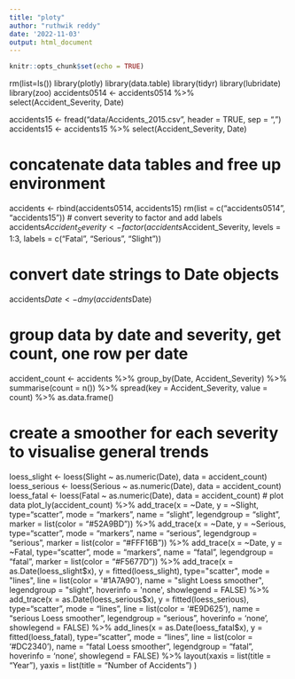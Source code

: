 ```yaml
---
title: "ploty"
author: "ruthwik reddy"
date: '2022-11-03'
output: html_document
---
```


```r
knitr::opts_chunk$set(echo = TRUE)
```

rm(list=ls())
library(plotly)
library(data.table)
library(tidyr)
library(lubridate)
library(zoo)
accidents0514 <- accidents0514 %>%
    select(Accident_Severity, Date)

accidents15 <- fread("data/Accidents_2015.csv", header = TRUE, sep = ",")
accidents15 <- accidents15 %>%
    select(Accident_Severity, Date)

# concatenate data tables and free up environment
accidents <- rbind(accidents0514, accidents15)
rm(list = c("accidents0514", "accidents15"))
# convert severity to factor and add labels
accidents$Accident_Severity <- factor(accidents$Accident_Severity, levels = 1:3, labels = c("Fatal", "Serious", "Slight"))

# convert date strings to Date objects
accidents$Date <- dmy(accidents$Date)

# group data by date and severity, get count, one row per date
accident_count <- accidents %>%
    group_by(Date, Accident_Severity) %>%
    summarise(count = n()) %>%
    spread(key = Accident_Severity, value = count) %>% 
    as.data.frame()

# create a smoother for each severity to visualise general trends
loess_slight <- loess(Slight ~ as.numeric(Date), data = accident_count)
loess_serious <- loess(Serious ~ as.numeric(Date), data = accident_count)
loess_fatal <- loess(Fatal ~ as.numeric(Date), data = accident_count)
# plot data
plot_ly(accident_count) %>%
    add_trace(x = ~Date, y = ~Slight, type="scatter", mode = "markers", 
              name = "slight", legendgroup = "slight", 
              marker = list(color = "#52A9BD")) %>%
    add_trace(x = ~Date, y = ~Serious, type="scatter", mode = "markers",
              name = "serious", legendgroup = "serious", 
              marker = list(color = "#FFF16B")) %>%
    add_trace(x = ~Date, y = ~Fatal, type="scatter", mode = "markers",
              name = "fatal", legendgroup = "fatal", 
              marker = list(color = "#F5677D")) %>%
    add_trace(x = as.Date(loess_slight$x), y = fitted(loess_slight),
              type="scatter", mode = "lines",
              line = list(color = '#1A7A90'), 
              name = "slight Loess smoother", legendgroup = "slight", 
              hoverinfo = 'none', showlegend = FALSE) %>%
    add_trace(x = as.Date(loess_serious$x), y = fitted(loess_serious),
              type="scatter", mode = "lines",
              line = list(color = '#E9D625'),
              name = "serious Loess smoother", legendgroup = "serious",
              hoverinfo = 'none', showlegend = FALSE) %>%
    add_lines(x = as.Date(loess_fatal$x), y = fitted(loess_fatal),
              type="scatter", mode = "lines",
              line = list(color = '#DC2340'),
              name = "fatal Loess smoother", legendgroup = "fatal",
              hoverinfo = 'none', showlegend = FALSE) %>%
    layout(xaxis = list(title = "Year"),
           yaxis = list(title = "Number of Accidents")
    )